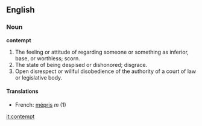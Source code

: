 ==English==

===Noun===
'''contempt'''
# The feeling or attitude of regarding someone or something as inferior, base, or worthless; scorn. 
# The state of being despised or dishonored; disgrace. 
# Open disrespect or willful disobedience of the authority of a court of law or legislative body.

====Translations====
*French: [[mépris]] ''m'' (1)

[[it:contempt]]